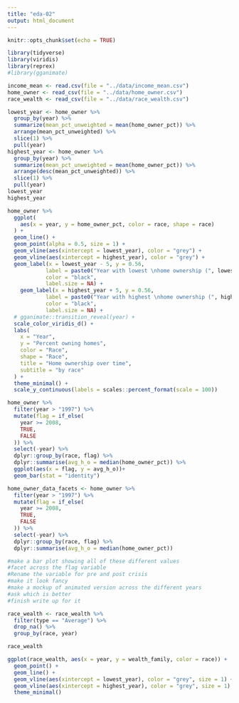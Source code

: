```yaml
---
title: "eda-02"
output: html_document
---
```


```r
knitr::opts_chunk$set(echo = TRUE)
```


```r
library(tidyverse)
library(viridis)
library(reprex)
#library(gganimate)
```

```r
income_mean <- read.csv(file = "../data/income_mean.csv")
home_owner <- read_csv(file = "../data/home_owner.csv")
race_wealth <- read_csv(file = "../data/race_wealth.csv")
```

```r
lowest_year <- home_owner %>%
  group_by(year) %>%
  summarize(mean_pct_unweighted = mean(home_owner_pct)) %>%
  arrange(mean_pct_unweighted) %>%
  slice(1) %>%
  pull(year)
highest_year <- home_owner %>%
  group_by(year) %>%
  summarize(mean_pct_unweighted = mean(home_owner_pct)) %>%
  arrange(desc(mean_pct_unweighted)) %>%
  slice(1) %>%
  pull(year)  
lowest_year
highest_year
```


```r
home_owner %>%
  ggplot(
    aes(x = year, y = home_owner_pct, color = race, shape = race)
  ) +
  geom_line() +
  geom_point(alpha = 0.5, size = 1) +
  geom_vline(aes(xintercept = lowest_year), color = "grey") +
  geom_vline(aes(xintercept = highest_year), color = "grey") +
  geom_label(x = lowest_year - 5, y = 0.56, 
            label = paste0("Year with lowest \nhome ownership (", lowest_year, ")"), 
            color = "black",
            label.size = NA) +
    geom_label(x = highest_year + 5, y = 0.56, 
            label = paste0("Year with highest \nhome ownership (", highest_year, ")"), 
            color = "black",
            label.size = NA) +
  # gganimate::transition_reveal(year) +
  scale_color_viridis_d() +
  labs(
    x = "Year",
    y = "Percent owning homes",
    color = "Race",
    shape = "Race",
    title = "Home ownership over time",
    subtitle = "by race"
  ) +
  theme_minimal() +
  scale_y_continuous(labels = scales::percent_format(scale = 100))
```


```r
home_owner %>%
  filter(year > "1997") %>%
  mutate(flag = if_else(
    year >= 2008,
    TRUE,
    FALSE
  )) %>%
  select(-year) %>%
  dplyr::group_by(race, flag) %>%
  dplyr::summarise(avg_h_o = median(home_owner_pct)) %>%
  ggplot(aes(x = flag, y = avg_h_o))+
  geom_bar(stat = "identity")

home_owner_data_facets <- home_owner %>%
  filter(year > "1997") %>%
  mutate(flag = if_else(
    year >= 2008, 
    TRUE,
    FALSE
  )) %>%
  select(-year) %>%
  dplyr::group_by(race, flag) %>%
  dplyr::summarise(avg_h_o = median(home_owner_pct))

#make a bar plot showing all of these different values
#facet across the flag variable
#Rename the variable for pre and post crisis
#make it look fancy
#make a mockup of animated version across the different years
#ask which is better
#finish write up for it
```

```r
race_wealth <- race_wealth %>%
  filter(type == "Average") %>%
  drop_na() %>%
  group_by(race, year)

race_wealth

ggplot(race_wealth, aes(x = year, y = wealth_family, color = race)) +
  geom_point() +
  geom_line() +
  geom_vline(aes(xintercept = lowest_year), color = "grey", size = 1) +
  geom_vline(aes(xintercept = highest_year), color = "grey", size = 1) +
  theme_minimal()
```

